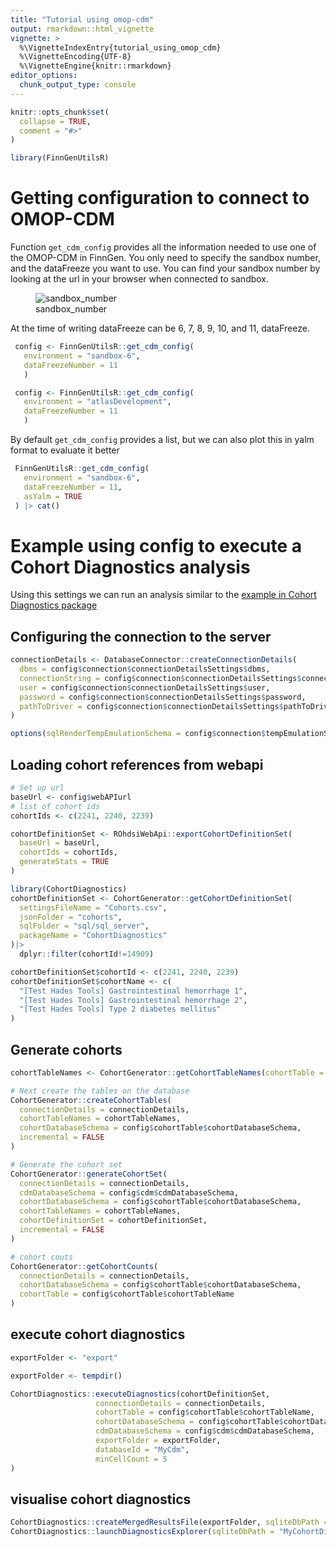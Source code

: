 ```yaml
---
title: "Tutorial using omop-cdm"
output: rmarkdown::html_vignette
vignette: >
  %\VignetteIndexEntry{tutorial_using_omop_cdm}
  %\VignetteEncoding{UTF-8}
  %\VignetteEngine{knitr::rmarkdown}
editor_options: 
  chunk_output_type: console
---
```


```r
knitr::opts_chunk$set(
  collapse = TRUE,
  comment = "#>"
)
```

```r
library(FinnGenUtilsR)
```

# Getting configuration to connect to OMOP-CDM

Function `get_cdm_config` provides all the information needed to use one of the OMOP-CDM in FinnGen. 
You only need to specify the sandbox number, and the dataFreeze you want to use. 
You can find your sandbox number by looking at the url in your browser when connected to sandbox. 

![sandbox_number](pic/sandbox_number.png)

At the time of writing dataFreeze can be 6, 7, 8, 9, 10, and 11, dataFreeze.

```r
 config <- FinnGenUtilsR::get_cdm_config(
   environment = "sandbox-6", 
   dataFreezeNumber = 11
   )
```

```r
 config <- FinnGenUtilsR::get_cdm_config(
   environment = "atlasDevelopment", 
   dataFreezeNumber = 11
   )
```

By default `get_cdm_config` provides a list, but we can also plot this in yalm format to evaluate it better 
```r
 FinnGenUtilsR::get_cdm_config(
   environment = "sandbox-6", 
   dataFreezeNumber = 11, 
   asYalm = TRUE
 ) |> cat()
```

# Example using config to execute a Cohort Diagnostics analysis

Using this settings we can run an analysis similar to the [example in Cohort Diagnostics package](https://ohdsi.github.io/CohortDiagnostics/articles/RunningCohortDiagnostics.html)

## Configuring the connection to the server

```r
connectionDetails <- DatabaseConnector::createConnectionDetails( 
  dbms = config$connection$connectionDetailsSettings$dbms,
  connectionString = config$connection$connectionDetailsSettings$connectionString,
  user = config$connection$connectionDetailsSettings$user,
  password = config$connection$connectionDetailsSettings$password,
  pathToDriver = config$connection$connectionDetailsSettings$pathToDriver
)

options(sqlRenderTempEmulationSchema = config$connection$tempEmulationSchema)
```

## Loading cohort references from webapi

```r
# Set up url
baseUrl <- config$webAPIurl
# list of cohort ids
cohortIds <- c(2241, 2240, 2239)

cohortDefinitionSet <- ROhdsiWebApi::exportCohortDefinitionSet(
  baseUrl = baseUrl,
  cohortIds = cohortIds,
  generateStats = TRUE
)
```


```r
library(CohortDiagnostics)
cohortDefinitionSet <- CohortGenerator::getCohortDefinitionSet(
  settingsFileName = "Cohorts.csv",
  jsonFolder = "cohorts",
  sqlFolder = "sql/sql_server",
  packageName = "CohortDiagnostics"
)|>  
  dplyr::filter(cohortId!=14909) 

cohortDefinitionSet$cohortId <- c(2241, 2240, 2239)
cohortDefinitionSet$cohortName <- c(
  "[Test Hades Tools] Gastrointestinal hemorrhage 1",
  "[Test Hades Tools] Gastrointestinal hemorrhage 2",
  "[Test Hades Tools] Type 2 diabetes mellitus"
)

```

## Generate cohorts

```r
cohortTableNames <- CohortGenerator::getCohortTableNames(cohortTable = config$cohortTable$cohortTableName)

# Next create the tables on the database
CohortGenerator::createCohortTables(
  connectionDetails = connectionDetails,
  cohortTableNames = cohortTableNames,
  cohortDatabaseSchema = config$cohortTable$cohortDatabaseSchema,
  incremental = FALSE
)

# Generate the cohort set
CohortGenerator::generateCohortSet(
  connectionDetails = connectionDetails,
  cdmDatabaseSchema = config$cdm$cdmDatabaseSchema,
  cohortDatabaseSchema = config$cohortTable$cohortDatabaseSchema,
  cohortTableNames = cohortTableNames,
  cohortDefinitionSet = cohortDefinitionSet,
  incremental = FALSE
)

# cohort couts 
CohortGenerator::getCohortCounts(
  connectionDetails = connectionDetails,
  cohortDatabaseSchema = config$cohortTable$cohortDatabaseSchema,
  cohortTable = config$cohortTable$cohortTableName
)
```

## execute cohort diagnostics
```r
exportFolder <- "export"
```


```r
exportFolder <- tempdir()
```

```r
CohortDiagnostics::executeDiagnostics(cohortDefinitionSet,
                   connectionDetails = connectionDetails,
                   cohortTable = config$cohortTable$cohortTableName,
                   cohortDatabaseSchema = config$cohortTable$cohortDatabaseSchema,
                   cdmDatabaseSchema = config$cdm$cdmDatabaseSchema,
                   exportFolder = exportFolder,
                   databaseId = "MyCdm",
                   minCellCount = 5
)
```

## visualise cohort diagnostics 
```r
CohortDiagnostics::createMergedResultsFile(exportFolder, sqliteDbPath = "MyCohortDiagnosticsResulst.sqlite", overwrite = TRUE)
CohortDiagnostics::launchDiagnosticsExplorer(sqliteDbPath = "MyCohortDiagnosticsResulst.sqlite")
```















